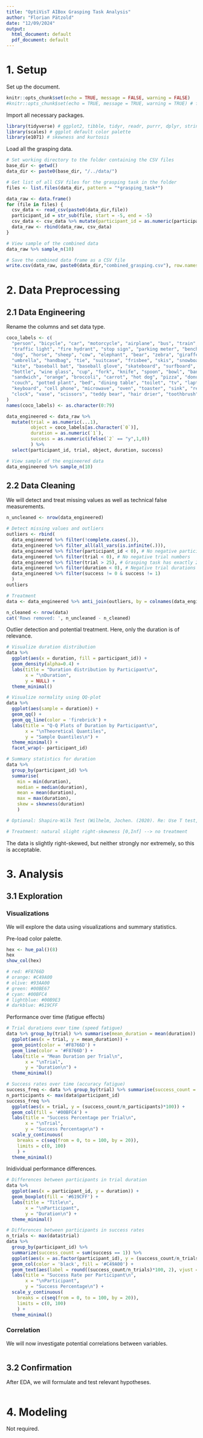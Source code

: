 ```yaml
---
title: "OptiVisT AIBox Grasping Task Analysis"
author: "Florian Pätzold"
date: "12/09/2024"
output:
  html_document: default
  pdf_document: default
---
```


# 1. Setup

Set up the document.

```r
knitr::opts_chunk$set(echo = TRUE, message = FALSE, warning = FALSE)
#knitr::opts_chunk$set(echo = TRUE, message = TRUE, warning = TRUE) # for debugging
```

Import all necessary packages.

```r
library(tidyverse) # ggplot2, tibble, tidyr, readr, purrr, dplyr, stringr, forcats
library(scales) # ggplot default color palette
library(e1071) # skewness and kurtosis
```

Load all the grasping data.

```r
# Set working directory to the folder containing the CSV files
base_dir <- getwd()
data_dir <- paste0(base_dir, "/../data/")

# Get list of all CSV files for the grasping task in the folder
files <- list.files(data_dir, pattern = "*grasping_task*")

data_raw <- data.frame()
for (file in files) {
  csv_data <- read_csv(paste0(data_dir,file))
  participant_id = str_sub(file, start = -5, end = -5)
  csv_data <- csv_data %>% mutate(participant_id = as.numeric(participant_id))
  data_raw <- rbind(data_raw, csv_data)
}

# View sample of the combined data
data_raw %>% sample_n(10)

# Save the combined data frame as a CSV file
write.csv(data_raw, paste0(data_dir,"combined_grasping.csv"), row.names = FALSE)
```

# 2. Data Preprocessing

## 2.1 Data Engineering

Rename the columns and set data type.

```r
coco_labels <- c(
  "person", "bicycle", "car", "motorcycle", "airplane", "bus", "train", "truck", "boat",
  "traffic light", "fire hydrant", "stop sign", "parking meter", "bench", "bird", "cat", 
  "dog", "horse", "sheep", "cow", "elephant", "bear", "zebra", "giraffe", "backpack", 
  "umbrella", "handbag", "tie", "suitcase", "frisbee", "skis", "snowboard", "sports ball", 
  "kite", "baseball bat", "baseball glove", "skateboard", "surfboard", "tennis racket", 
  "bottle", "wine glass", "cup", "fork", "knife", "spoon", "bowl", "banana", "apple", 
  "sandwich", "orange", "broccoli", "carrot", "hot dog", "pizza", "donut", "cake", "chair", 
  "couch", "potted plant", "bed", "dining table", "toilet", "tv", "laptop", "mouse", "remote", 
  "keyboard", "cell phone", "microwave", "oven", "toaster", "sink", "refrigerator", "book", 
  "clock", "vase", "scissors", "teddy bear", "hair drier", "toothbrush"
)
names(coco_labels) <- as.character(0:79)

data_engineered <- data_raw %>% 
  mutate(trial = as.numeric(...1),
         object = coco_labels[as.character(`0`)],
         duration = as.numeric(`1`),
         success = as.numeric(ifelse(`2` == "y",1,0))
         ) %>% 
  select(participant_id, trial, object, duration, success)

# View sample of the engineered data
data_engineered %>% sample_n(10)
```

## 2.2 Data Cleaning

We will detect and treat missing values as well as technical false measurements.

```r
n_uncleaned <- nrow(data_engineered)

# Detect missing values and outliers
outliers <- rbind(
  data_engineered %>% filter(!complete.cases(.)), 
  data_engineered %>% filter_all(all_vars(is.infinite(.))),
  data_engineered %>% filter(participant_id < 0), # No negative participant IDs
  data_engineered %>% filter(trial < 0), # No negative trial numbers
  data_engineered %>% filter(trial > 25), # Grasping task has exactly 25 trials
  data_engineered %>% filter(duration < 0), # Negative trial durations are measuring error
  data_engineered %>% filter(success != 0 & success != 1)
  )
outliers

# Treatment
data <- data_engineered %>% anti_join(outliers, by = colnames(data_engineered))

n_cleaned <- nrow(data)
cat('Rows removed: ', n_uncleaned - n_cleaned)
```

Outlier detection and potential treatment. Here, only the duration is of relevance.

```r
# Visualize duration distribution
data %>% 
  ggplot(aes(x = duration, fill = participant_id)) +
  geom_density(alpha=0.4) +
  labs(title = "Duration distribution by Participant\n",
       x = "\nDuration",
       y = NULL) +
  theme_minimal()

# Visualize normality using QQ-plot
data %>% 
  ggplot(aes(sample = duration)) +
  geom_qq() +
  geom_qq_line(color = 'firebrick') +
  labs(title = "Q-Q Plots of Duration by Participant\n",
       x = "\nTheoretical Quantiles",
       y = "Sample Quantiles\n") +
  theme_minimal() +
  facet_wrap(~ participant_id)

# Summary statistics for duration
data %>% 
  group_by(participant_id) %>% 
  summarise(
    min = min(duration), 
    median = median(duration), 
    mean = mean(duration), 
    max = max(duration), 
    skew = skewness(duration)
    )

# Optional: Shapiro-Wilk Test (Wilhelm, Jochen. (2020). Re: Use T test, transform data or use non parametric tests?. Retrieved from: https://www.researchgate.net/post/Use_T_test_transform_data_or_use_non_parametric_tests/5efd860f4397bc39891a1b98/citation/download. )

# Treatment: natural slight right-skewness [0,Inf] --> no treatment
```

The data is slightly right-skewed, but neither strongly nor extremely, so this is acceptable.

# 3. Analysis

## 3.1 Exploration

### Visualizations

We will explore the data using visualizations and summary statistics.

Pre-load color palette.

```r
hex <- hue_pal()(8)
hex
show_col(hex)

# red: #F8766D
# orange: #C49A00
# olive: #93AA00
# green: #00BE67
# cyan: #00BFC4
# lightblue: #00B9E3
# darkblue: #619CFF
```

Performance over time (fatigue effects)

```r
# Trial durations over time (speed fatigue)
data %>% group_by(trial) %>% summarise(mean_duration = mean(duration)) %>% 
  ggplot(aes(x = trial, y = mean_duration)) +
  geom_point(color = '#F8766D') +
  geom_line(color = '#F8766D') +
  labs(title = "Mean Duration per Trial\n",
       x = "\nTrial",
       y = "Duration\n") +
  theme_minimal()

# Success rates over time (accuracy fatigue)
success_freq <- data %>% group_by(trial) %>% summarise(success_count = sum(success == 1))
n_participants <- max(data$participant_id)
success_freq %>% 
  ggplot(aes(x = trial, y = (success_count/n_participants)*100)) +
  geom_col(fill = '#00BFC4') +
  labs(title = "Success Percentage per Trial\n",
       x = "\nTrial",
       y = "Success Percentage\n") +
  scale_y_continuous(
    breaks = c(seq(from = 0, to = 100, by = 20)),
    limits = c(0, 100)
    ) +
  theme_minimal()
```

Inidividual performance differences.

```r
# Differences between participants in trial duration
data %>% 
  ggplot(aes(x = participant_id, y = duration)) +
  geom_boxplot(fill = '#619CFF') +
  labs(title = "Title\n",
       x = "\nParticipant",
       y = "Duration\n") +
  theme_minimal()

# Differences between participants in success rates
n_trials <- max(data$trial)
data %>%
  group_by(participant_id) %>%
  summarize(success_count = sum(success == 1)) %>%
  ggplot(aes(x = as.factor(participant_id), y = (success_count/n_trials)*100)) +
  geom_col(color = 'black', fill = '#C49A00') +
  geom_text(aes(label = round((success_count/n_trials)*100, 2), vjust = 2)) +
  labs(title = "Success Rate per Participant\n",
       x = "\nParticipant",
       y = "Success Percentage\n") +
  scale_y_continuous(
    breaks = c(seq(from = 0, to = 100, by = 20)),
    limits = c(0, 100)
    ) +
  theme_minimal()
```

### Correlation

We will now investigate potential correlations between variables.

```r

```


## 3.2 Confirmation

After EDA, we will formulate and test relevant hypotheses.

```r

```


# 4. Modeling

Not required.


